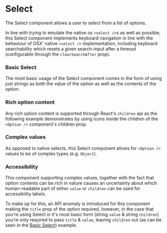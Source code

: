 
# Select

The Select component allows a user to select from a list of options.

In line with trying to emulate the native os `<select />`s as well as possible, this Select component implements keyboard navigation in line with the behaviour of OSX' native `<select />` implementation, including keyboard searchability which resets a given search-input after a timeout (configurable through the `clearSearchAfter` prop).

### Basic Select

The most basic usage of the Select component comes in the form of using just strings as both the value of the option as well as the contents of the option.

<Canvas>
    <Story id="components-select--basic" />
</Canvas>

### Rich option content

Any rich option content is supported through React's `children` api as the following example demonstrates by using icons inside the children of the `<Option />` component's children prop.

<Canvas>
    <Story id="components-select--with-rich-option-content" />
</Canvas>

### Complex values

As opposed to native selects, this Select component allows for `<Option />` values to be of complex types (e.g. `Object`).

<Canvas>
    <Story id="components-select--with-complex-values" />
</Canvas>

### Accessibility

This component supporting complex values, together with the fact that option contents can be rich in nature causes an uncertainty about which human-readable part of either `value` or `children` can be used for accessibility labels.

To make up for this, an API anomaly is introduced for this component making the `title` prop of the option required, however, in the case that you're using Select in it's most basic form (string `value` & string `children`) you're only required to pass `title` & `value`, leaving `children` out (as can be seen in the [Basic Select](#basic-select)) example.

<Primary />

<ArgsTable story={PRIMARY_STORY} />
